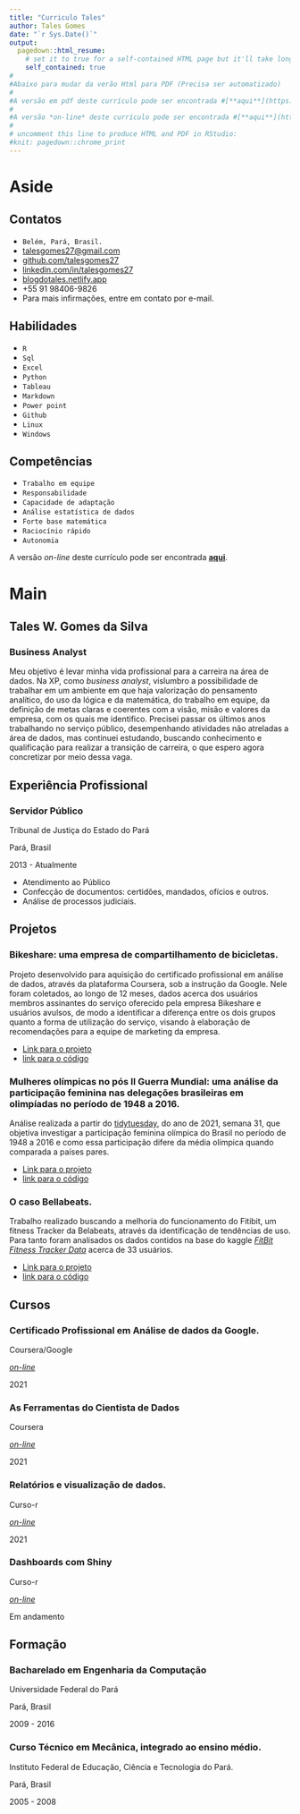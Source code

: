 ```yaml
---
title: "Curriculo Tales"
author: Tales Gomes
date: "`r Sys.Date()`"
output:
  pagedown::html_resume:
    # set it to true for a self-contained HTML page but it'll take longer to render
    self_contained: true
#
#Abaixo para mudar da verão Html para PDF (Precisa ser automatizado)
#
#A versão em pdf deste currículo pode ser encontrada #[**aqui**](https://github.com/rstudio/pagedown).
#
#A versão *on-line* deste currículo pode ser encontrada #[**aqui**](https://github.com/rstudio/pagedown).
#
# uncomment this line to produce HTML and PDF in RStudio:
#knit: pagedown::chrome_print
---
```


# Aside

## Contatos {#contact}

-   <i class="fas fa-map-marker-alt"></i> `Belém, Pará, Brasil.`
-   <i class="fa fa-envelope"></i> [talesgomes27@gmail.com](mailto:talesgomes27@gmail.com){.email}
-   <i class="fa fa-github"></i> [github.com/talesgomes27](https://github.com/talesgomes27)
-   <i class="fa fa-linkedin"></i> [linkedin.com/in/talesgomes27](https://www.linkedin.com/in/talesgomes27/)
-   <i class="fas fa-globe"></i> [blogdotales.netlify.app](https://blogdotales.netlify.app/)
-   <i class="fa fa-phone"></i> +55 91 98406-9826
-   Para mais infirmações, entre em contato por e-mail.


## Habilidades {#skills}

 
-   <i class="fab fa-r-project"></i> `R`
-   <i class="fas fa-database"></i> `Sql`
-   <i class="fas fa-table"></i> `Excel`
-   <i class="fab fa-python"></i> `Python`
-   <i class="fas fa-chart-line"></i> `Tableau`
-   <i class="fab fa-markdown"></i> `Markdown`
-   <i class="far fa-file-powerpoint"></i> `Power point`
-   <i class="fab fa-github"></i> `Github`
-   <i class="fab fa-linux"></i> `Linux`
-   <i class="fab fa-windows"></i> `Windows`

## Competências    {#skills}

-   <i class="fas fa-users"></i> `Trabalho em equipe`
-   <i class="fas fa-handshake"></i> `Responsabilidade`
-   <i class="far fa-compass"></i> `Capacidade de adaptação`
-   <i class="fas fa-chart-bar"></i> `Análise estatística de dados`
-   <i class="fas fa-calculator"></i> `Forte base matemática`
-   <i class="fas fa-user-cog"></i> `Raciocínio rápido`
-   <i class="fas fa-user-check"></i> `Autonomia`


A versão *on-line* deste currículo pode ser encontrada [**aqui**](https://talesgomes27.github.io/curriculo/).

# Main

## Tales W. Gomes da Silva {#title}

### Business Analyst

Meu objetivo é levar minha vida profissional para a carreira na área de dados. Na XP, como  *business analyst*, vislumbro a possibilidade de trabalhar em um ambiente em que haja valorização do pensamento analítico, do uso da lógica e da matemática, do trabalho em equipe, da definição de metas claras e coerentes com a visão, misão e valores da empresa, com os quais me identifico. Precisei passar os últimos anos trabalhando no serviço público, desempenhando atividades não atreladas a área de dados, mas continuei estudando, buscando conhecimento e qualificação para realizar a transição de carreira, o que espero agora concretizar por meio dessa vaga.

## Experiência Profissional {data-icon="suitcase"}

### Servidor Público

Tribunal de Justiça do Estado do Pará

Pará, Brasil

2013 - Atualmente

::: {.concise}
-   Atendimento ao Público
-   Confecção de documentos: certidões, mandados, ofícios e outros.
-   Análise de processos judiciais.
:::


## Projetos {data-icon="chart-bar"}

### Bikeshare: uma empresa de compartilhamento de bicicletas.


Projeto desenvolvido para aquisição do certificado profissional em análise de dados, através da plataforma Coursera, sob a instrução da Google. Nele foram coletados, ao longo de 12 meses, dados acerca dos usuários membros assinantes do serviço oferecido pela empresa Bikeshare e usuários avulsos, de modo a identificar a diferença entre os dois grupos quanto a forma de utilização do serviço, visando à elaboração de recomendações para a equipe de marketing da empresa. 

::: {.concise}
-   [Link para o projeto](https://talesgomes27.github.io/DAC8-Case-Study-1/)
-   [link para o código](https://github.com/talesgomes27/DAC8-Case-Study-1)
:::

 
### Mulheres olímpicas no pós II Guerra Mundial: uma análise da participação feminina nas delegações brasileiras em olimpíadas no período de 1948 a 2016.


Análise realizada a partir do [tidytuesday](https://github.com/rfordatascience/tidytuesday), do ano de 2021, semana 31, que objetiva investigar a participação feminina olímpica do Brasil no período de 1948 a 2016 e como essa participação difere da média olímpica quando comparada a países pares.


::: {.concise}
-   [Link para o projeto](https://talesgomes27.github.io/tidytuesday/tidytuesday/2021-31/tidytuesday_2021-31.html)
-   [link para o código](https://github.com/talesgomes27/tidytuesday/tree/main/tidytuesday/2021-31)
:::


### O caso Bellabeats.


Trabalho realizado buscando a melhoria do funcionamento do Fitibit, um fitness Tracker da Belabeats, através da identificação de tendências de uso. Para tanto foram analisados os dados contidos na base do kaggle [*FitBit Fitness Tracker Data*](https://www.kaggle.com/arashnic/fitbit) acerca de 33 usuários.


::: {.concise}
-   [Link para o projeto](https://blogdotales.netlify.app/blog/2021-09-10-bellabeat/)
-   [link para o código](https://github.com/talesgomes27/blog/tree/main/content/blog/2021-09-10-bellabeat)
:::

## Cursos {data-icon="laptop"}

### Certificado Profissional em Análise de dados da Google.

Coursera/Google

[*on-line*](https://coursera.org/share/b8f00a8635126ef11eed8b4564c64cde)

2021



### As Ferramentas do Cientista de Dados

Coursera

[*on-line*](https://coursera.org/share/68bbd792642e5ab8fb9fecaff748c250)

2021


### Relatórios e visualização de dados.

Curso-r

[*on-line*](https://curso-r.com/cursos/visualizacao/)

2021

### Dashboards com Shiny

Curso-r

[*on-line*](https://curso-r.com/cursos/dashboards/)

Em andamento



## Formação {data-icon="graduation-cap" data-concise="true"}

### Bacharelado em Engenharia da Computação

Universidade Federal do Pará

Pará, Brasil

2009 - 2016


### Curso Técnico em Mecânica, integrado ao ensino médio.

Instituto Federal de Educação, Ciência e Tecnologia do Pará.

Pará, Brasil

2005 - 2008










